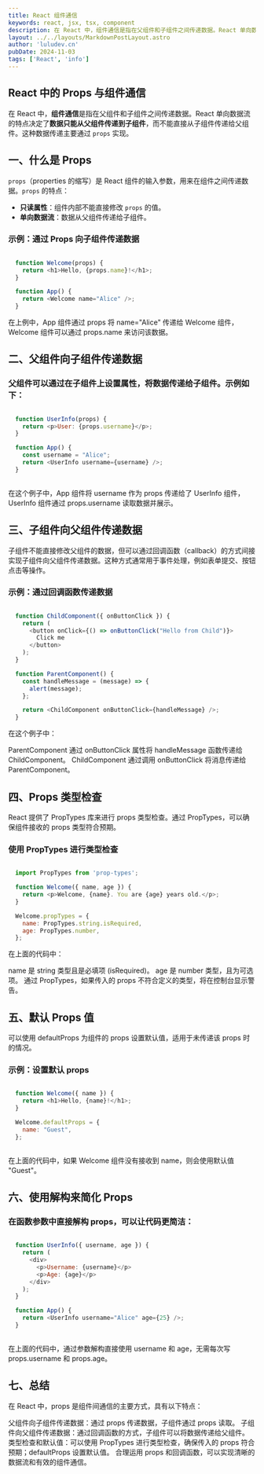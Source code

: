 ```yaml
---
title: React 组件通信
keywords: react, jsx, tsx, component
description: 在 React 中，组件通信是指在父组件和子组件之间传递数据。React 单向数据流的特点决定了数据只能从父组件传递到子组件，而不能直接从子组件传递给父组件。这种数据传递主要通过 props 实现。
layout: ../../layouts/MarkdownPostLayout.astro
author: 'luludev.cn'
pubDate: 2024-11-03
tags: ['React', 'info']
---
```


## React 中的 Props 与组件通信

在 React 中，**组件通信**是指在父组件和子组件之间传递数据。React 单向数据流的特点决定了**数据只能从父组件传递到子组件**，而不能直接从子组件传递给父组件。这种数据传递主要通过 `props` 实现。

## 一、什么是 Props

`props`（properties 的缩写）是 React 组件的输入参数，用来在组件之间传递数据。`props` 的特点：

- **只读属性**：组件内部不能直接修改 `props` 的值。
- **单向数据流**：数据从父组件传递给子组件。

### 示例：通过 Props 向子组件传递数据

```javascript

  function Welcome(props) {
    return <h1>Hello, {props.name}!</h1>;
  }

  function App() {
    return <Welcome name="Alice" />;
  }

```
在上例中，App 组件通过 props 将 name="Alice" 传递给 Welcome 组件，Welcome 组件可以通过 props.name 来访问该数据。

## 二、父组件向子组件传递数据

### 父组件可以通过在子组件上设置属性，将数据传递给子组件。示例如下：

```javascript

  function UserInfo(props) {
    return <p>User: {props.username}</p>;
  }

  function App() {
    const username = "Alice";
    return <UserInfo username={username} />;
  }
  
```
在这个例子中，App 组件将 username 作为 props 传递给了 UserInfo 组件，UserInfo 组件通过 props.username 读取数据并展示。

## 三、子组件向父组件传递数据

子组件不能直接修改父组件的数据，但可以通过回调函数（callback）的方式间接实现子组件向父组件传递数据。这种方式通常用于事件处理，例如表单提交、按钮点击等操作。

### 示例：通过回调函数传递数据
```javascript

  function ChildComponent({ onButtonClick }) {
    return (
      <button onClick={() => onButtonClick("Hello from Child")}>
        Click me
      </button>
    );
  }

  function ParentComponent() {
    const handleMessage = (message) => {
      alert(message);
    };

    return <ChildComponent onButtonClick={handleMessage} />;
  }

```
在这个例子中：

ParentComponent 通过 onButtonClick 属性将 handleMessage 函数传递给 ChildComponent。
ChildComponent 通过调用 onButtonClick 将消息传递给 ParentComponent。

## 四、Props 类型检查

React 提供了 PropTypes 库来进行 props 类型检查。通过 PropTypes，可以确保组件接收的 props 类型符合预期。

### 使用 PropTypes 进行类型检查
```javascript

  import PropTypes from 'prop-types';

  function Welcome({ name, age }) {
    return <p>Welcome, {name}. You are {age} years old.</p>;
  }

  Welcome.propTypes = {
    name: PropTypes.string.isRequired,
    age: PropTypes.number,
  };

```
在上面的代码中：

name 是 string 类型且是必填项 (isRequired)。
age 是 number 类型，且为可选项。
通过 PropTypes，如果传入的 props 不符合定义的类型，将在控制台显示警告。

## 五、默认 Props 值
可以使用 defaultProps 为组件的 props 设置默认值，适用于未传递该 props 时的情况。

### 示例：设置默认 props
```javascript

  function Welcome({ name }) {
    return <h1>Hello, {name}!</h1>;
  }

  Welcome.defaultProps = {
    name: "Guest",
  };
  
```
在上面的代码中，如果 Welcome 组件没有接收到 name，则会使用默认值 "Guest"。

## 六、使用解构来简化 Props

### 在函数参数中直接解构 props，可以让代码更简洁：

```javascript

  function UserInfo({ username, age }) {
    return (
      <div>
        <p>Username: {username}</p>
        <p>Age: {age}</p>
      </div>
    );
  }

  function App() {
    return <UserInfo username="Alice" age={25} />;
  }
  
```
在上面的代码中，通过参数解构直接使用 username 和 age，无需每次写 props.username 和 props.age。

## 七、总结
在 React 中，props 是组件间通信的主要方式，具有以下特点：

父组件向子组件传递数据：通过 props 传递数据，子组件通过 props 读取。
子组件向父组件传递数据：通过回调函数的方式，子组件可以将数据传递给父组件。
类型检查和默认值：可以使用 PropTypes 进行类型检查，确保传入的 props 符合预期；defaultProps 设置默认值。
合理运用 props 和回调函数，可以实现清晰的数据流和有效的组件通信。
